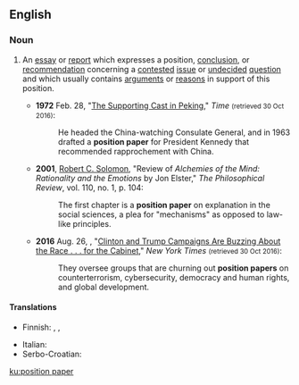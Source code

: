 ==English==

===Noun===
{{en-noun}}

# {{lb|en|philosophy|government|public policy}} An [[essay]] or [[report]] which expresses a position, [[conclusion]], or [[recommendation]] concerning a [[contested]] [[issue]] or [[undecided]] [[question]] and which usually contains [[argument]]s or [[reason]]s in support of this position.
#* '''1972''' Feb. 28, "[http://www.time.com/time/magazine/article/0,9171,905829,00.html The Supporting Cast in Peking]," ''Time'' <small>(retrieved 30 Oct 2016)</small>:
#*: He headed the China-watching Consulate General, and in 1963 drafted a '''position paper''' for President Kennedy that recommended rapprochement with China.
#* '''2001''', [[w:Robert_C._Solomon|Robert C. Solomon]], "Review of ''Alchemies of the Mind: Rationality and the Emotions'' by Jon Elster," ''The Philosophical Review'', vol. 110, no. 1, p. 104:
#*: The first chapter is a '''position paper''' on explanation in the social sciences, a plea for "mechanisms" as opposed to law-like principles.
#* '''2016''' Aug. 26, {{w|Mark Landler}}, "[http://www.nytimes.com/2016/08/27/us/politics/clinton-and-trump-campaigns-are-buzzing-about-the-race-for-the-cabinet.html?_r=0 Clinton and Trump Campaigns Are Buzzing About the Race . . . for the Cabinet]," ''New York Times'' <small>(retrieved 30 Oct 2016)</small>:
#*: They oversee groups that are churning out '''position papers''' on counterterrorism, cybersecurity, democracy and human rights, and global development.

====Translations====
{{trans-top|essay or report which expresses a position on a contested issue}}
* Finnish: {{t+|fi|kannanotto}}, {{t+|fi|linjaus}}, {{t+|fi|ohjelma}}
{{trans-mid}}
* Italian: {{t+|it|studio}}
* Serbo-Croatian: {{t|sh|dokument o službenom stavu|m}}
{{trans-bottom}}

[[ku:position paper]]